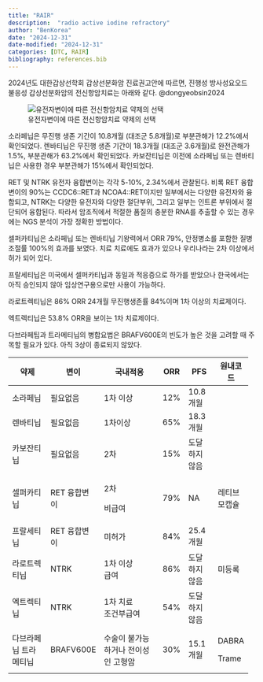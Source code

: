 ```yaml
---
title: "RAIR"
description:  "radio active iodine refractory"
author: "BenKorea"
date: "2024-12-31"
date-modified: "2024-12-31"
categories: [DTC, RAIR]
bibliography: references.bib
---
```


2024년도 대한갑상선학회 갑상선분화암 진료권고안에 따르면, 진행성 방사성요오드 불응성 갑상선분화암의 전신항암치료는 아래와 같다. @dongyeobsin2024

![유전자변이에 따른 전신항암치료 약제의 선택](images/Tx_according_to_gene_profile.PNG){fig-align="left"}

소라페닙은 무진행 생존 기간이 10.8개월 (대조군 5.8개월)로 부분관해가 12.2%에서 확인되었다. 렌바티닙은 무진행 생존 기간이 18.3개월 (대조군 3.6개월)로 완전관해가 1.5%, 부분관해가 63.2%에서 확인되었다. 카보잔티닙은 이전에 소라페닙 또는 렌바티닙은 사용한 경우 부분관해가 15%에서 확인되었다.

RET 및 NTRK 유전자 융합변이는 각각 5-10%, 2.34%에서 관찰된다. 비록 RET 융합변이의 90%는 CCDC6::RET과 NCOA4::RET이지만 일부에서는 다양한 유전자와 융합되고, NTRK는 다양한 유전자와 다양한 절단부위, 그리고 일부는 인트론 부위에서 절단되어 융합된다. 따라서 암조직에서 적절한 품질의 충분한 RNA를 추출할 수 있는 경우에는 NGS 분석이 가장 정확한 방법이다.

셀퍼카티닙은 소라페닙 또는 렌바티닙 기왕력에서 ORR 79%, 안정병소를 포함한 질병조절률 100%의 효과를 보였다. 치료 치료에도 효과가 있으나 우리나라는 2차 이상에서 허가 되어 있다.

프랄세티닙은 미국에서 셀퍼카티닙과 동일과 적응증으로 하가를 받았으나 한국에서는 아직 승인되지 않아 임상연구용으로만 사용이 가능하다.

라로트렉티닙은 86% ORR 24개월 무진행생존률 84%이며 1차 이상의 치료제이다.

엑트렉티닙은 53.8% ORR을 보이는 1차 치료제이다.

다브라페팁과 트라메티닙의 병합요법은 BRAFV600E의 빈도가 높은 것을 고려할 때 주목할 필요가 있다. 아직 3상이 종료되지 않았다.

+-----------------------+--------------+-------------------------------------+-----+---------------+--------------+
| 약제                  | 변이         | 국내적응                            | ORR | PFS           | 원내코드     |
+=======================+==============+=====================================+=====+===============+==============+
| 소라페닙              | 필요없음     | 1차 이상                            | 12% | 10.8 개월     |              |
+-----------------------+--------------+-------------------------------------+-----+---------------+--------------+
| 렌바티닙              | 필요없음     | 1차이상                             | 65% | 18.3 개월     |              |
+-----------------------+--------------+-------------------------------------+-----+---------------+--------------+
| 카보잔티닙            | 필요없음     | 2차                                 | 15% | 도달하지 않음 |              |
+-----------------------+--------------+-------------------------------------+-----+---------------+--------------+
| 셀퍼카티닙            | RET 융합변이 | 2차                                 | 79% | NA            | 레티브모캡슐 |
|                       |              |                                     |     |               |              |
|                       |              | 비급여                              |     |               |              |
+-----------------------+--------------+-------------------------------------+-----+---------------+--------------+
| 프랄세티닙            | RET 융합변이 | 미허가                              | 84% | 25.4 개월     |              |
+-----------------------+--------------+-------------------------------------+-----+---------------+--------------+
| 라로트렉티닙          | NTRK         | 1차 이상\                           | 86% | 도달하지 않음 | 미등록       |
|                       |              | 급여                                |     |               |              |
+-----------------------+--------------+-------------------------------------+-----+---------------+--------------+
| 엑트렉티닙            | NTRK         | 1차 치료\                           | 54% | 도달하지 않음 |              |
|                       |              | 조건부급여                          |     |               |              |
+-----------------------+--------------+-------------------------------------+-----+---------------+--------------+
| 다브라페닙 트라메티닙 | BRAFV600E    | 수술이 불가능하거나 전이성인 고형암 | 30% | 15.1 개월     | DABRA        |
|                       |              |                                     |     |               |              |
|                       |              |                                     |     |               | Trame        |
+-----------------------+--------------+-------------------------------------+-----+---------------+--------------+
